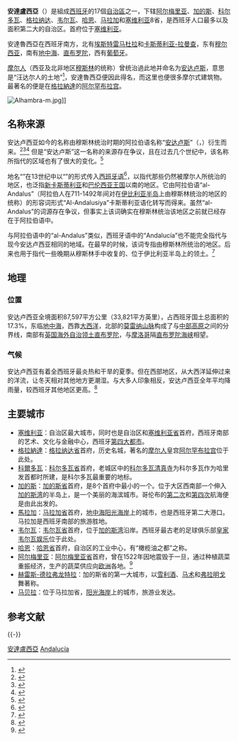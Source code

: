 {{NoteTA
|T=zh-cn:安达卢西亚;zh-hk:安達盧西亞;zh-tw:安達魯西亞
|G1=Spain Places
}}
{{Otheruses|subject=西班牙的自治區|other=日本男性配音員|安達魯西亞 (聲優)}}
{{Infobox settlement
| name = 安达卢西亚
| native_name = {{native name|es|Andalucía}}
| official_name = 
| settlement_type = {{SPN}}自治区
| image_skyline = | imagesize = | image_alt = | image_caption =
| image_flag = Flag of Andalucía.svg
| flag_size = 125px
| flag_alt = Flag of Andalucía
| flag_link = 安達盧西亞旗幟
| image_shield = Escudo de Andalucía (oficial2).svg
| shield_size = 70
| shield_link = 安達盧西亞紋章
| motto = ''Andalucía por sí, para España y la humanidad''
| anthem = {{tsl|en|La bandera blanca y verde|绿白之歌}}
| image_map = [[File:Andalucia_in_Spain_(including_Canarias)_(special_marker).svg|275px]]
| mapsize = | map_alt =
| map_caption = 安达卢西亚在西班牙的位置
| coordinates = {{coord|37|23|N|5|59|W|region:ES-AN_type:adm1st_source:cawiki|display=inline,title}}
| coor_pinpoint =
| subdivision_type = [[世界政区索引|国家]]
| subdivision_name = [[西班牙|西班牙]]
| seat_type = [[首府|首府]]<br/>{{nobold|与最大城市}}
| seat = [[塞维利亚|塞维利亚]]
| parts_type = [[西班牙行政区划|省份]]
| parts_style = para
| p1 = [[阿尔梅里亚省|阿尔梅里亚]]
| p2 = [[加的斯省|加的斯]]
| p3 = [[科爾多瓦省_(西班牙)|科尔多瓦]]
| p4 = [[格拉纳达省|格拉纳达]]
| p5 = [[韦尔瓦省|韦尔瓦]]
| p6 = [[哈恩省|哈恩]]
| p7 = [[马拉加省|马拉加]]
| p8 = [[塞维利亚省|塞维利亚]]
| established_title1 = 自治章程
| established_date1 = 1981年12月30日<br />2002年第一次修正<br />2007年第二次修正<ref>{{cite book |last=Magone |first=José |title=Contemporary Spanish Politics |year=2008 |publisher=Taylor & Francis |chapter= |pages= |isbn=978-0-415-42189-8}}</ref>
| blank_name_sec1 = [[官方语言|官方语言]]
| blank_info_sec1 = [[西班牙语|西班牙语]]
| postal_code_type = [[ISO_3166-2:ES|ISO 3166-2]]
| postal_code = ES-AN
| leader_title = [[安达卢西亚政府主席|政府主席]]
| leader_name = [[胡安·曼努埃尔·莫雷诺|胡安·曼努埃尔·莫雷诺]]
| leader_party = [[安达卢西亚人民党|人民党]]
| leader_title3 = [[众议院_(西班牙)|众议院]]席位
| leader_name3 = 62席（全国350席）
| leader_title4 = [[参议院_(西班牙)|参议院]]席位
| leader_name4 = 40席（全国264席）
| area_total_km2 = 87268
| area_rank = [[西班牙行政区划#行政区面积列表|第2名]]
| population_as_of = 2016
| population_footnotes =
| population_total = 8,388,107
| population_note =
| population_rank = [[西班牙自治区人口列表|第1名]]
| population_density_km2 = auto
| population_demonym = ''andaluz'', ''-za''<ref>{{cite web|url=http://dle.rae.es/?id=2YzoCI1|title=andaluz, -za|publisher=[[西班牙皇家语言学院|DRAE]]|access-date=2017-11-14|archive-date=2019-05-03|archive-url=https://web.archive.org/web/20190503221750/https://dle.rae.es/?id=2YzoCI1|dead-url=no}}</ref>
| demographics1_info1 =
| website = [http://www.juntadeandalucia.es juntadeandalucia.es]
| footnotes =
}}

'''安達盧西亞'''（{{lang-es|Andalucía}}）是組成[[西班牙|西班牙]]的17個[[西班牙行政區劃|自治區]]之一，下辖[[阿尔梅里亚省|阿尔梅里亚]]、[[加的斯省|加的斯]]、[[科爾多瓦省_(西班牙)|科尔多瓦]]、[[格拉纳达省|格拉纳达]]、[[韦尔瓦省|韦尔瓦]]、[[哈恩省|哈恩]]、[[马拉加省|马拉加]]和[[塞维利亚省|塞维利亚]]8省，是西班牙人口最多以及面积第二大的自治区。首府位于[[塞维利亚|塞维利亚]]。

安達魯西亞在西班牙南方，北有[[埃斯特雷马杜拉|埃斯特雷马杜拉]]和[[卡斯蒂利亚-拉曼查|卡斯蒂利亚-拉曼查]]，东有[[穆尔西亚地区|穆尔西亚]]，南有[[地中海|地中海]]、[[直布罗陀|直布罗陀]]，西有[[葡萄牙|葡萄牙]]。

[[摩尔人|摩尔人]]（西亚及北非地区[[穆斯林|穆斯林]]的统称）曾统治過此地并命名为[[安达卢斯|安达卢斯]]，意思是“汪达尔人的土地”<ref>{{Cite web |url=https://www.islamreligion.com/pdf/cn/a_glimpse_of_muslim_spain_522_cn.pdf |title=穆斯林时代的西班牙一瞥 |access-date=2018-03-19 |archive-date=2020-12-20 |archive-url=https://web.archive.org/web/20201220143708/https://www.islamreligion.com/pdf/cn/a_glimpse_of_muslim_spain_522_cn.pdf |dead-url=no }}</ref>，安達魯西亞便因此得名，而这里也便很多摩尔式建筑物。最著名的便是在[[格拉納達|格拉納達]]的[[阿尔罕布拉宫|阿尔罕布拉宫]]。

[[File:Alhambra-m.jpg|thumb]]]]

== 名称来源 ==
安达卢西亚如今的名称由穆斯林统治时期的阿拉伯语名称“[[安达卢斯|安达卢斯]]”（{{lang-ar|الأندلس}}，{{translit|''al-Andalus''}}）衍生而来。<ref>{{harvnb|Mokhtar|1981|p=281}}</ref><ref>{{harvnb|Burke|1900|p=410}}</ref><ref>{{cite journal|last=González Jiménez|first=Manuel|title=Sobre los orígenes históricos de Andalucía|journal=Boletín de la Real academia Sevillana de Buenas Letras: Minervae baeticae|year=2012|issue=40|page=258|pages=|url=http://institucional.us.es/revistas/rasbl/40/art_17.pdf|issn=0214-4395|access-date=2017-11-14|archive-date=2021-02-24|archive-url=https://web.archive.org/web/20210224174936/http://institucional.us.es/revistas/rasbl/40/art_17.pdf|dead-url=no}}</ref> 但是“安达卢斯”这一名称的来源存在争议，且在过去几个世纪中，该名称所指代的区域也有了很大的变化。<ref>{{cite journal|last=Stearns|first=Justin|title=Representing and Remembering al-Andalus: Some Historical Considerations Regarding the End of Time and the Making of Nostalgia|journal=Medieval Encounters|date=1 December 2009|volume=15|series=Medieval Jewish, Christian and Muslim Culture  Encounters in Confluence and Dialogue|issue=2|page=358|url=https://www.academia.edu/274992/Representing_and_Remembering_Al-Andalus_Some_Historical_Considerations_Regarding_the_End_of_Time_and_the_Making_of_Nostalgia|doi=10.1163/157006709X458891|publisher=Brill NV|location=Department of Religion, Middlebury College, Middlebury, VT|access-date=2017-11-14|archive-date=2020-06-24|archive-url=https://web.archive.org/web/20200624195217/https://www.academia.edu/274992/Representing_and_Remembering_Al-Andalus_Some_Historical_Considerations_Regarding_the_End_of_Time_and_the_Making_of_Nostalgia|dead-url=no}}</ref>

地名“{{lang|es|Andalucía}}”在13世纪中以“{{lang|es|el Andalucía}}”的形式传入[[西班牙语|西班牙语]]<ref name="Jiménez1998">{{cite book|author=Manuel González Jiménez|title=ANDALUCIA A DEBATE.|url=https://books.google.com/books?id=4GvX_CQAMCIC&pg=PA16|date=1 January 1998|publisher=Universidad de Sevilla|isbn=978-84-472-0485-4|pages=16–17|access-date=2017-11-14|archive-date=2020-12-20|archive-url=https://web.archive.org/web/20201220143804/https://books.google.com/books?id=4GvX_CQAMCIC&pg=PA16|dead-url=no}}</ref>，以指代那些仍然被摩尔人所统治的地区，也泛指[[卡斯蒂利亚王国|新卡斯蒂利亚]]和[[巴伦西亚王国|巴伦西亚王国]]以南的地区。它由阿拉伯语“al-Andalus”（阿拉伯人在711-1492年间对在[[伊比利亚半岛|伊比利亚半岛]]上由穆斯林统治的地区的统称）的形容词形式“Al-Andalusiya”卡斯蒂利亚语化转写而得来。虽然“al-Andalus”的词源存在争议，但事实上该词确实在穆斯林统治该地区之前就已经存在于阿拉伯语中。

与阿拉伯语中的“al-Andalus”类似，西班牙语中的“Andalucía”也不能完全指代与现今安达卢西亚相同的地域。在最早的时候，该词专指由穆斯林所统治的地区。后来也用于指代一些晚期从穆斯林手中收复的、位于伊比利亚半岛上的领土。<ref>{{cite book | last = González Jiménez | first = Manuel | title = Andalucía a debate | language = es | year = 1995 | publisher = Colección de Bolsillo de la Universidad de Sevilla nº 140 | isbn = 84-472-0485-5}}</ref>

== 地理 ==
=== 位置 ===
安达卢西亚全境面积87,597平方公里（33,821平方英里），占西班牙国土总面积的17.3%，东临[[地中海|地中海]]，西靠[[大西洋|大西洋]]，北部的[[莫雷纳山脉|莫雷纳山脉]]构成了与[[梅塞塔高原|中部高原]]之间的分界线，南部有[[英國海外領土|英国海外自治领土]][[直布罗陀|直布罗陀]]，与[[摩洛哥|摩洛哥]]隔[[直布罗陀海峡|直布罗陀海峡]]相望。

=== 气候 ===
安达卢西亚有着全西班牙最炎热和干旱的夏季。但在西部地区，从大西洋延伸过来的洋流，让冬天相对其他地方更潮湿。与大多人印象相反，安达卢西亚全年平均降雨量，较西班牙其他地区更高。<ref>{{Cite web|url=http://www.iberianature.com/regions/andalucia/climate-of-andalusia-andalucia/|title=Climate of Andalusia|website=www.iberianature.com|access-date=2017-02-13|archive-date=2009-10-28|archive-url=https://web.archive.org/web/20091028172826/http://www.iberianature.com/regions/andalucia/climate-of-andalusia-andalucia/|dead-url=no}}</ref>

== 主要城市 ==
* [[塞维利亚|塞维利亚]]：自治区最大城市，同时也是自治区和[[塞维利亚省|塞维利亚省]]首府，西班牙南部的艺术、文化与金融中心，西班牙[[西班牙都市区列表_(按人口排列)|第四大都市]]。
* [[格拉納達|格拉納達]]：[[格拉纳达省|格拉纳达省]]首府，历史名城，著名的[[摩尔人|摩尔人]]皇宫[[阿尔罕布拉宫|阿尔罕布拉宫]]位于此处。
* [[科爾多瓦_(西班牙)|科爾多瓦]]：[[科爾多瓦省_(西班牙)|科尔多瓦省]]首府，老城区中的[[科尔多瓦主教座堂|科尔多瓦清真寺]]为科尔多瓦作为哈里发首都时所建，是科尔多瓦最重要的地标。
* [[加的斯|加的斯]]：[[加的斯省|加的斯省]]首府，是8个首府中最小的一个。位于大区西南部一个伸入[[加的斯湾|加的斯湾]]的半岛上，是一个美丽的海滨城市。哥伦布的[[克里斯托弗·哥伦布#第二次航行（1493～1496）|第二次]]和[[克里斯托弗·哥伦布#第四次航行（1502～1504）|第四次]]航海便是由此出发的。
* [[馬拉加|馬拉加]]：[[马拉加省|马拉加省]]首府，[[地中海|地中海]][[阳光海岸_(西班牙)|阳光海岸]]上的城市，也是西班牙第二大港口。马拉加是西班牙南部的旅游胜地。
* [[韦尔瓦|韦尔瓦]]：[[韦尔瓦省|韦尔瓦省]]首府，位于[[加的斯湾|加的斯湾]]沿岸。西班牙最古老的足球俱乐部[[皇家韦尔瓦娱乐俱乐部|皇家韦尔瓦娱乐]]位于此处。
* [[哈恩_(西班牙)|哈恩]]：[[哈恩省|哈恩省]]首府，自治区的工业中心，有“橄榄油之都”之称。
* [[阿尔梅里亚|阿尔梅里亚]]：[[阿尔梅里亚省|阿尔梅里亚省]]首府，曾在1522年因地震毁于一旦，通过种植蔬菜重振经济，生产的蔬菜供应向[[欧洲|欧洲]]各地。<ref>{{cite web|title=Britain's vegetable garden: The sea of Spanish greenhouses as large as the Isle of Wight where the food UK eats is grown|url=http://www.dailymail.co.uk/news/article-2303943/Britains-vegetable-garden-The-sea-Spanish-greenhouses-large-Isle-Wight-food-eat-grown.html|accessdate=2017-01-08|archive-date=2020-06-24|archive-url=https://web.archive.org/web/20200624195232/https://www.dailymail.co.uk/news/article-2303943/Britains-vegetable-garden-The-sea-Spanish-greenhouses-large-Isle-Wight-food-eat-grown.html|dead-url=no}}</ref>
* [[赫雷斯-德拉弗龙特拉|赫雷斯-德拉弗龙特拉]]：加的斯省的第一大城市，以[[雪利酒|雪利酒]]、[[马术|马术]]和[[弗拉明戈|弗拉明戈]]舞著称。
* [[马贝拉|马贝拉]]：位于马拉加省，[[阳光海岸_(西班牙)|阳光海岸]]上的城市，旅游业发达。

== 参考文献 ==
{{Reflist|2}}

{{-}}
{{西班牙行政區劃}}
{{西班牙省份}}
{{Authority control}}
[[Category:安達盧西亞|]]
[[Category:西班牙自治區|Andalucía]]